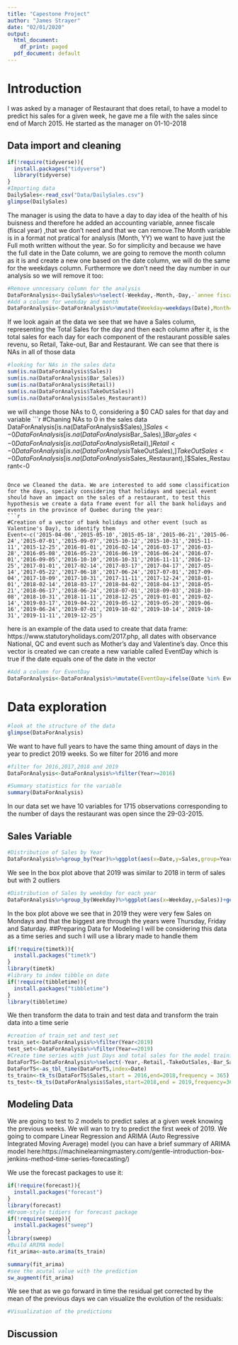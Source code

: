 ```yaml
---
title: "Capestone Project"
author: "James Strayer"
date: "02/01/2020"
output:
  html_document:
    df_print: paged
  pdf_document: default
---
```




# Introduction
I was asked by a manager of Restaurant that does retail, to have a model to predict his sales for a given week, he gave me a file with the sales  since end of March 2015. He started as the manager on 01-10-2018

## Data import and cleaning
```r
if(!require(tidyverse)){
  install.packages("tidyverse")
  library(tidyverse)
}
#Importing data
DailySales<-read_csv("Data/DailySales.csv")
glimpse(DailySales)
```
The manager is using the data to have a day to day idea of the health of his buisness and therefore he added an accounting variable, annee fiscale (fiscal year) ,that we don't need and that we can remove.The Month variable is in a format not pratical for analysis (Month, YY) we want to have just the Full moth written without the year. So for simplicity and because we have the full date in the Date column, we are going to remove the month column as it is and create a new one based on the date column, we will do the same for the weekdays column. Furthermore we don't need the day number in our analysis so we will remove it too:
```r
#Remove unncessary column for the analysis
DataForAnalysis<-DailySales%>%select(-Weekday,-Month,-Day,-`annee fiscale`)
#Add a column for weekday and month
DataForAnalysis<-DataForAnalysis%>%mutate(Weekday=weekdays(Date),Month=months(Date))
```
If we look again at the data we see that we have a Sales column, representing the Total Sales for the day and then each column after it, is the total sales for each day for each component of the restaurant possible sales revenu, so Retail, Take-out, Bar and Restaurant. We can see that there is NAs in all of those data
```r
#looking for NAs in the sales data
sum(is.na(DataForAnalysis$Sales))
sum(is.na(DataForAnalysis$Bar_Sales))
sum(is.na(DataForAnalysis$Retail))
sum(is.na(DataForAnalysis$TakeOutSales))
sum(is.na(DataForAnalysis$Sales_Restaurant))
```
we will change those NAs to 0, considering a $0 CAD sales for that day and variable
```r
#Chaning NAs to 0 in the sales data
DataForAnalysis[is.na(DataForAnalysis$Sales),]$Sales<-0
DataForAnalysis[is.na(DataForAnalysis$Bar_Sales),]$Bar_Sales<-0
DataForAnalysis[is.na(DataForAnalysis$Retail),]$Retail<-0
DataForAnalysis[is.na(DataForAnalysis$TakeOutSales),]$TakeOutSales<-0
DataForAnalysis[is.na(DataForAnalysis$Sales_Restaurant),]$Sales_Restaurant<-0
```

Once we Cleaned the data. We are interested to add some classification for the days, specialy considering that holidays and special event should have an impact on the sales of a restaurant, to test this hypothesis we create a data frame event for all the bank holidays and events in the province of Quebec during the year:
```r
#Creation of a vector of bank holidays and other event (such as Valentine's Day), to identify them
Event<-c('2015-04-06','2015-05-10','2015-05-18','2015-06-21','2015-06-24','2015-07-01','2015-09-07','2015-10-12','2015-10-31','2015-11-11','2015-12-25','2016-01-01','2016-02-14','2016-03-17','2016-03-28','2016-05-08','2016-05-23','2016-06-19','2016-06-24','2016-07-01','2016-09-05','2016-10-10','2016-10-31','2016-11-11','2016-12-25','2017-01-01','2017-02-14','2017-03-17','2017-04-17','2017-05-14','2017-05-22','2017-06-18','2017-06-24','2017-07-01','2017-09-04','2017-10-09','2017-10-31','2017-11-11','2017-12-24','2018-01-01','2018-02-14','2018-03-17','2018-04-02','2018-04-13','2018-05-21','2018-06-17','2018-06-24','2018-07-01','2018-09-03','2018-10-08','2018-10-31','2018-11-11','2018-12-25','2019-01-01','2019-02-14','2019-03-17','2019-04-22','2019-05-12','2019-05-20','2019-06-16','2019-06-24','2019-07-01','2019-10-02','2019-10-14','2019-10-31','2019-11-11','2019-12-25')
```
here is an example of the data used to create that data frame:
https://www.statutoryholidays.com/2017.php, all dates with observance National, QC and event such as Mother's day and Valentine's day. Once this vector is created we can create a new variable called EventDay which is true if the date equals one of the date in the vector
```r
#Add a column for EventDay
DataForAnalysis<-DataForAnalysis%>%mutate(EventDay=ifelse(Date %in% Event,TRUE,FALSE))
```

# Data exploration
```r
#look at the structure of the data
glimpse(DataForAnalysis)
```
We want to have full years to have the same thing amount of days in the year to predict 2019 weeks. So we filter for 2016 and more

```r
#filter for 2016,2017,2018 and 2019
DataForAnalysis<-DataForAnalysis%>%filter(Year>=2016)
```
```r
#Summary statistics for the variable
summary(DataForAnalysis)
```
In our data set we have 10 variables for 1715 observations corresponding to the number of days the restaurant was open since the 29-03-2015.

## Sales Variable
```r
#Distribution of Sales by Year
DataForAnalysis%>%group_by(Year)%>%ggplot(aes(x=Date,y=Sales,group=Year))+geom_boxplot()+ggtitle("Sales distribution by Year")
```
We see In the box plot above that 2019 was similar to 2018 in term of sales but with 2 outliers
```r
#Distribution of Sales by weekday for each year
DataForAnalysis%>%group_by(Weekday)%>%ggplot(aes(x=Weekday,y=Sales))+geom_boxplot()+facet_wrap(DataForAnalysis$Year)+ggtitle("Sales distribution by Day of the Week for each year")
```

In the box plot above we see that in 2019 they were very few Sales on Mondays and that the biggest are through the years were Thursday, Friday and Saturday.
##Preparing Data for Modeling
I will be considering this data as a time series and such I will use a library made to handle them
```r
if(!require(timetk)){
  install.packages("timetk")
}
library(timetk)
#library to index tibble on date
if(!require(tibbletime)){
  install.packages("tibbletime")
}
library(tibbletime)
```
We then transform the data to train and test data and transform the train data into a time serie
```r
#creation of train_set and test_set
train_set<-DataForAnalysis%>%filter(Year<2019)
test_set<-DataForAnalysis%>%filter(Year==2019)
#Create time series with just Days and total sales for the model training
DataForTS<-DataForAnalysis%>%select(-Year,-Retail,-TakeOutSales,-Bar_Sales,-Sales_Restaurant,-Weekday,-Month)
DataForTS<-as_tbl_time(DataForTS,index=Date)
ts_train<-tk_ts(DataForTS$Sales,start = 2016,end=2018,frequency = 365)
ts_test<-tk_ts(DataForAnalysis$Sales,start=2018,end = 2019,frequency=365)
```
## Modeling Data
We are going to test to 2 models to predict sales at a given week knowing the previous weeks. We will wan to try to predict the first week of 2019. We going to compare Linear Regression and ARIMA (Auto Regressive Integrated Moving Average) model (you can have a brief summary of ARIMA model here:https://machinelearningmastery.com/gentle-introduction-box-jenkins-method-time-series-forecasting/)

We use the forecast packages to use it:
```r
if(!require(forecast)){
  install.packages("forecast")
}
library(forecast)
#Broom-style tidiers for forecast package
if(!require(sweep)){
  install.packages("sweep")
}
library(sweep) 
#Build ARIMA model
fit_arima<-auto.arima(ts_train)

summary(fit_arima)
#see the acutal value with the prediction
sw_augment(fit_arima)
```
We see that as we go forward in time the residual get corrected by the mean of the previous days we can visualize the evolution of the residuals:
```r
#Visualization of the predictions
```
## Discussion
